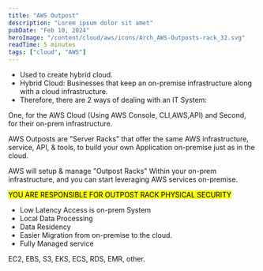 ```yaml
---
title: "AWS Outpost"
description: "Lorem ipsum dolor sit amet"
pubDate: "Feb 10, 2024"
heroImage: "/content/cloud/aws/icons/Arch_AWS-Outposts-rack_32.svg"
readTime: 5 minutes
tags: ["cloud", "AWS"]
---
```



<Section
	link="intro"
	title="AWS Outpost Introduction"
	imageUrl="/content/cloud/aws/icons/Arch_AWS-Outposts-rack_32.svg"
/>

- Used to create hybrid cloud.
- Hybrid Cloud: Businesses that keep an on-premise infrastructure along with a cloud infrastructure.
- Therefore, there are 2 ways of dealing with an IT System:

One, for the AWS Cloud (Using AWS Console, CLI,AWS,API)
and Second, for their on-prem infrastructure.

AWS Outposts are "Server Racks" that offer the same AWS infrastructure, service, API, & tools, to build your own Application on-premise
just as in the cloud.

AWS will setup & manage "Outpost Racks"
Within your on-prem infrastructure, and you can start leveraging AWS services on-premise.

<mark>YOU ARE RESPONSIBLE FOR OUTPOST RACK PHYSICAL SECURITY</mark>

<Section link="outpost-benifits" title="AWS Outpost - Benifits" />

- Low Latency Access is on-prem System
- Local Data Processing
- Data Residency
- Easier Migration from on-premise to the cloud.
- Fully Managed service

<Section link="outpost-benifits" title="AWS Outpost - Some Services:" />
EC2, EBS, S3, EKS, ECS, RDS, EMR, other.
